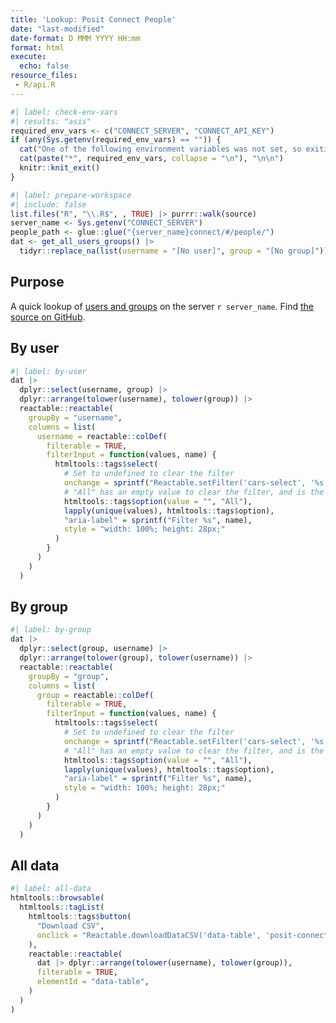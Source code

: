 ---
title: 'Lookup: Posit Connect People'
date: "last-modified"
date-format: D MMM YYYY HH:mm
format: html
execute:
  echo: false
resource_files:
 - R/api.R
---

```{r}
#| label: check-env-vars
#| results: "asis"
required_env_vars <- c("CONNECT_SERVER", "CONNECT_API_KEY")
if (any(Sys.getenv(required_env_vars) == "")) {
  cat("One of the following environment variables was not set, so exiting \n\n")
  cat(paste("*", required_env_vars, collapse = "\n"), "\n\n")
  knitr::knit_exit() 
}
```

```{r}
#| label: prepare-workspace
#| include: false
list.files("R", "\\.R$", , TRUE) |> purrr::walk(source)
server_name <- Sys.getenv("CONNECT_SERVER")
people_path <- glue::glue("{server_name}connect/#/people/")
dat <- get_all_users_groups() |> 
  tidyr::replace_na(list(username = "[No user]", group = "[No group]"))
```

## Purpose

A quick lookup of [users and groups](`r people_path`) on the server `r server_name`. Find [the source on GitHub](https://github.com/The-Strategy-Unit/posit-connect-people/).

## By user

```{r}
#| label: by-user
dat |>
  dplyr::select(username, group) |> 
  dplyr::arrange(tolower(username), tolower(group)) |> 
  reactable::reactable(
    groupBy = "username",
    columns = list(
      username = reactable::colDef(
        filterable = TRUE,
        filterInput = function(values, name) {
          htmltools::tags$select(
            # Set to undefined to clear the filter
            onchange = sprintf("Reactable.setFilter('cars-select', '%s', event.target.value || undefined)", name),
            # "All" has an empty value to clear the filter, and is the default option
            htmltools::tags$option(value = "", "All"),
            lapply(unique(values), htmltools::tags$option),
            "aria-label" = sprintf("Filter %s", name),
            style = "width: 100%; height: 28px;"
          )
        }
      )
    )
  )
```

## By group

```{r}
#| label: by-group
dat |>
  dplyr::select(group, username) |>
  dplyr::arrange(tolower(group), tolower(username)) |> 
  reactable::reactable(
    groupBy = "group",
    columns = list(
      group = reactable::colDef(
        filterable = TRUE,
        filterInput = function(values, name) {
          htmltools::tags$select(
            # Set to undefined to clear the filter
            onchange = sprintf("Reactable.setFilter('cars-select', '%s', event.target.value || undefined)", name),
            # "All" has an empty value to clear the filter, and is the default option
            htmltools::tags$option(value = "", "All"),
            lapply(unique(values), htmltools::tags$option),
            "aria-label" = sprintf("Filter %s", name),
            style = "width: 100%; height: 28px;"
          )
        }
      )
    )
  )
```

## All data

```{r}
#| label: all-data
htmltools::browsable(
  htmltools::tagList(
    htmltools::tags$button(
      "Download CSV",
      onclick = "Reactable.downloadDataCSV('data-table', 'posit-connect-people.csv')"
    ),
    reactable::reactable(
      dat |> dplyr::arrange(tolower(username), tolower(group)),
      filterable = TRUE,
      elementId = "data-table",
    )
  )
)
```
